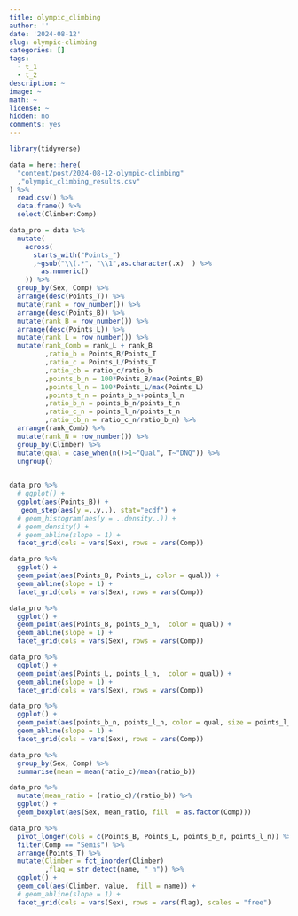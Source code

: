 ```yaml
---
title: olympic_climbing
author: ''
date: '2024-08-12'
slug: olympic-climbing
categories: []
tags:
  - t_1
  - t_2
description: ~
image: ~
math: ~
license: ~
hidden: no
comments: yes
---
```


```r
library(tidyverse)
```

```r
data = here::here(
  "content/post/2024-08-12-olympic-climbing"
  ,"olympic_climbing_results.csv"
) %>% 
  read.csv() %>% 
  data.frame() %>% 
  select(Climber:Comp)
```

```r
data_pro = data %>% 
  mutate(
    across(
      starts_with("Points_")
      ,~gsub("\\(.*", "\\1",as.character(.x)  ) %>% 
        as.numeric()
    )) %>% 
  group_by(Sex, Comp) %>% 
  arrange(desc(Points_T)) %>% 
  mutate(rank = row_number()) %>%  
  arrange(desc(Points_B)) %>% 
  mutate(rank_B = row_number()) %>%  
  arrange(desc(Points_L)) %>% 
  mutate(rank_L = row_number()) %>% 
  mutate(rank_Comb = rank_L + rank_B
         ,ratio_b = Points_B/Points_T
         ,ratio_c = Points_L/Points_T
         ,ratio_cb = ratio_c/ratio_b
         ,points_b_n = 100*Points_B/max(Points_B)
         ,points_l_n = 100*Points_L/max(Points_L)
         ,points_t_n = points_b_n+points_l_n
         ,ratio_b_n = points_b_n/points_t_n
         ,ratio_c_n = points_l_n/points_t_n
         ,ratio_cb_n = ratio_c_n/ratio_b_n) %>% 
  arrange(rank_Comb) %>% 
  mutate(rank_N = row_number()) %>%
  group_by(Climber) %>%  
  mutate(qual = case_when(n()>1~"Qual", T~"DNQ")) %>%  
  ungroup()
  


```

```r
data_pro %>% 
  # ggplot() + 
  ggplot(aes(Points_B)) + 
   geom_step(aes(y =..y..), stat="ecdf") +
  # geom_histogram(aes(y = ..density..)) +
  # geom_density() + 
  # geom_abline(slope = 1) + 
  facet_grid(cols = vars(Sex), rows = vars(Comp))
```




```r
data_pro %>% 
  ggplot() + 
  geom_point(aes(Points_B, Points_L, color = qual)) + 
  geom_abline(slope = 1) + 
  facet_grid(cols = vars(Sex), rows = vars(Comp)) 
```

```r
data_pro %>% 
  ggplot() + 
  geom_point(aes(Points_B, points_b_n,  color = qual)) + 
  geom_abline(slope = 1) + 
  facet_grid(cols = vars(Sex), rows = vars(Comp)) 

data_pro %>% 
  ggplot() + 
  geom_point(aes(Points_L, points_l_n,  color = qual)) + 
  geom_abline(slope = 1) + 
  facet_grid(cols = vars(Sex), rows = vars(Comp)) 
```

```r
data_pro %>% 
  ggplot() + 
  geom_point(aes(points_b_n, points_l_n, color = qual, size = points_l_n + points_b_n)) + 
  geom_abline(slope = 1) + 
  facet_grid(cols = vars(Sex), rows = vars(Comp)) 
```

```r
data_pro %>% 
  group_by(Sex, Comp) %>% 
  summarise(mean = mean(ratio_c)/mean(ratio_b))

data_pro %>% 
  mutate(mean_ratio = (ratio_c)/(ratio_b)) %>% 
  ggplot() + 
  geom_boxplot(aes(Sex, mean_ratio, fill  = as.factor(Comp)))
```



```r
data_pro %>% 
  pivot_longer(cols = c(Points_B, Points_L, points_b_n, points_l_n)) %>% 
  filter(Comp == "Semis") %>% 
  arrange(Points_T) %>% 
  mutate(Climber = fct_inorder(Climber)
         ,flag = str_detect(name, "_n")) %>% 
  ggplot() + 
  geom_col(aes(Climber, value,  fill = name)) + 
  # geom_abline(slope = 1) + 
  facet_grid(cols = vars(Sex), rows = vars(flag), scales = "free") 

```

























